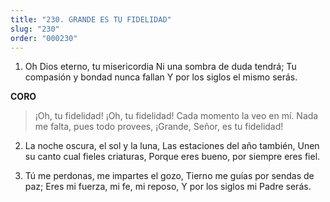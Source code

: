 ```yaml
---
title: "230. GRANDE ES TU FIDELIDAD"
slug: "230"
order: "000230"
---
```


1. Oh Dios eterno, tu misericordia Ni una sombra de duda tendrá;
Tu compasión y bondad nunca fallan Y	por los siglos el mismo serás.

**CORO**
> ¡Oh, tu fidelidad! ¡Oh, tu fidelidad! Cada momento la veo en mí.
Nada me falta, pues todo provees,
¡Grande, Señor, es tu fidelidad!

2. La noche oscura, el sol y la luna, Las estaciones del año también, Unen su canto cual fieles criaturas,
Porque eres bueno, por siempre eres fiel.

3. Tú me perdonas, me impartes el gozo, Tierno me guías por sendas de paz; Eres mi fuerza, mi fe, mi reposo,
Y por los siglos mi Padre serás.